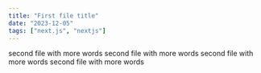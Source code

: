 ```yaml
---
title: "First file title"
date: "2023-12-05"
tags: ["next.js", "nextjs"]
---
```



second file with more words second file with more words second file with more words second file with more words